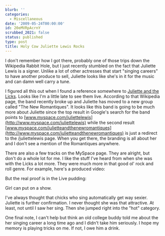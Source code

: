 ```yaml
---
blurb: ''
categories:
  - Miscellaneous
date: '2009-05-24T00:00:00'
id: 20eMVRpAcrnY
scrubbed_2021: false
status: published
type: post
title: Holy Cow Juliette Lewis Rocks
---
```


I don't remember how I got there, probably one of those trips down
the Wikipedia Rabbit Hole, but I just recently stumbled on the fact
that Juliette Lewis is a signer. Unlike a lot of other actresses
that start "singing careers" to have another produce to sell,
Juliette looks like she's in it for the music and can damn well
carry a tune.

I figured all this out when I found a reference somewhere to
[Juliette and the Licks](http://en.wikipedia.org/wiki/Juliette_and_the_Licks).
Looks like I'm a little late to see them live. According to that
Wikipedia page, the band recently broke up and Juliette has moved
to a new group called "The New Romantiques". It looks like this
band is going to be much more about Juliette since the top result
in Google's search for the band points to
[www.myspace.com/juliettelewis](http://www.myspace.com/juliettelewis)
while the second result
[www.myspace.com/julietteandthenewromantiques](http://www.myspace.com/julietteandthenewromantiques)
is just a redirect to the /juliettelewis page. When you get there,
the branding is all about her and I don't see a mention of the
Romantiques anywhere.

There are also a few tracks on the MySpace page. They are alright,
but don't do a whole lot for me. I like the stuff I've heard from
when she was with the Licks a lot more. They were much more in that
good ol' rock and roll genre. For example, here's a produced
video:

But the real proof is in the Live pudding:

Girl can put on a show.

I've always thought that chicks who sing automatically get way
sexier. Juliette is further confirmation. I never thought she was
that attractive. At least, not until I saw her sing. Then she
jumped right into the "hot" category.

One final note, I can't help but think an old college buddy told me
about the her singing career a long time ago and I didn't take him
seriously. I hope my memory is playing tricks on me. If not, I owe
him a drink.
